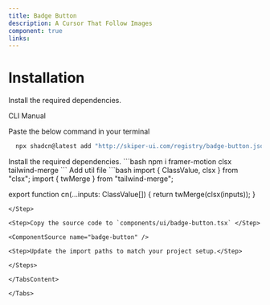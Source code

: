 ```yaml
---
title: Badge Button
description: A Cursor That Follow Images
component: true
links:
---
```


<ComponentPreview
  name="badge-button"
  className="[&_.preview>[data-orientation=vertical]]:sm:max-w-[70%]"
  description="All variations"
/>

# Installation

Install the required dependencies.

<Tabs defaultValue="cli">

<TabsList>
  <TabsTrigger value="cli">CLI</TabsTrigger>
  <TabsTrigger value="manual">Manual</TabsTrigger>
</TabsList>


<TabsContent value="cli">

<Steps>

<Step>

Paste the below command in your terminal

```bash
  npx shadcn@latest add "http://skiper-ui.com/registry/badge-button.json"
```

</Step>


</Steps>

</TabsContent>

<TabsContent value="manual">

<Steps>

<Step>
Install the required dependencies.
```bash
  npm i framer-motion clsx tailwind-merge
```
</Step>
<Step>
Add util file
```bash
import { ClassValue, clsx } from "clsx";
import { twMerge } from "tailwind-merge";
 
export function cn(...inputs: ClassValue[]) {
  return twMerge(clsx(inputs));
}
```
</Step>

<Step>Copy the source code to `components/ui/badge-button.tsx` </Step>

<ComponentSource name="badge-button" />

<Step>Update the import paths to match your project setup.</Step>

</Steps>

</TabsContent>

</Tabs>

